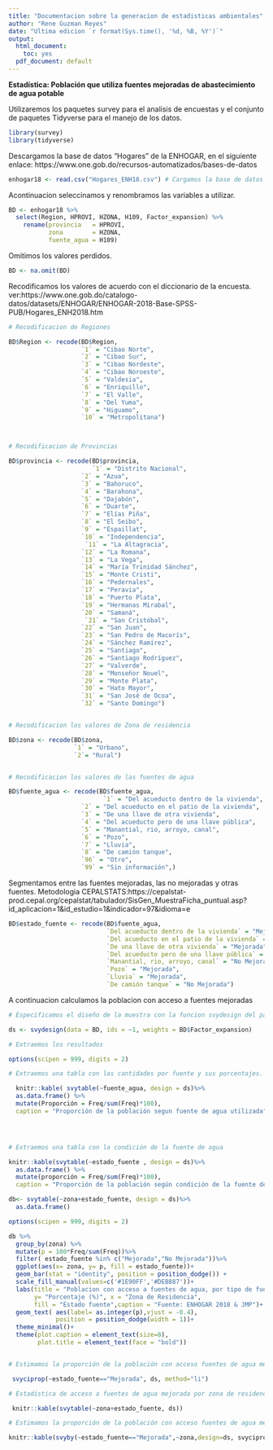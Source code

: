 ```yaml
---
title: "Documentacion sobre la generacion de estadisticas ambientales"
author: "Rene Guzman Reyes"
date: "Ultima edicion `r format(Sys.time(), '%d, %B, %Y')`"
output:
  html_document: 
    toc: yes
  pdf_document: default
---
```




**Estadística: Población que utiliza fuentes mejoradas de abastecimiento de agua potable**


Utilizaremos los paquetes survey para el analisis de encuestas y el conjunto de paquetes
Tidyverse para el manejo de los datos. 

```r
library(survey)
library(tidyverse)

```


Descargamos la base de datos "Hogares" de la ENHOGAR, en el siguiente enlace:
https://www.one.gob.do/recursos-automatizados/bases-de-datos

```r
enhogar18 <- read.csv("Hogares_ENH18.csv") # Cargamos la base de datos

```


Acontinuacion seleccinamos y renombramos las variables a utilizar.

```r
BD <- enhogar18 %>%
  select(Region, HPROVI, HZONA, H109, Factor_expansion) %>% 
    rename(provincia   = HPROVI,
           zona        = HZONA,
           fuente_agua = H109)
```


Omitimos los valores perdidos.

```r
BD <- na.omit(BD)
```



Recodificamos los valores de acuerdo con el diccionario de la encuesta. 
ver:https://www.one.gob.do/catalogo-datos/datasets/ENHOGAR/ENHOGAR-2018-Base-SPSS-PUB/Hogares_ENH2018.htm

```r

# Recodificacion de Regiones

BD$Region <- recode(BD$Region,             
                    `1` = "Cibao Norte",
                    `2` = "Cibao Sur",
                    `3` = "Cibao Nordeste",
                    `4` = "Cibao Noroeste",
                    `5` = "Valdesia",
                    `6` = "Enriquillo",
                    `7` = "El Valle",
                    `8` = "Del Yuma",
                    `9` = "Higuamo",
                    `10` = "Metropolitana")



# Recodificacion de Provincias

BD$provincia <- recode(BD$provincia,       
                       `1` = "Distrito Nacional",
                    `2` = "Azua",
                    `3` = "Bahoruco",
                    `4` = "Barahona",
                    `5` = "Dajabón",
                    `6` = "Duarte",
                    `7` = "Elías Piña",
                    `8` = "El Seibo",
                    `9` = "Espaillat",
                    `10` = "Independencia",
                     `11` = "La Altagracia",
                    `12` = "La Romana",
                    `13` = "La Vega",
                    `14` = "María Trinidad Sánchez",
                    `15` = "Monte Cristi",
                    `16` = "Pedernales",
                    `17` = "Peravia",
                    `18` = "Puerto Plata",
                    `19` = "Hermanas Mirabal",
                    `20` = "Samaná",
                     `21` = "San Cristóbal",
                    `22` = "San Juan",
                    `23` = "San Pedro de Macorís",
                    `24` = "Sánchez Ramírez",
                    `25` = "Santiago",
                    `26` = "Santiago Rodríguez",
                    `27` = "Valverde",
                    `28` = "Monseñor Nouel",
                    `29` = "Monte Plata",
                    `30` = "Hato Mayor",
                    `31` = "San José de Ocoa",
                    `32` = "Santo Domingo")


# Recodificacion los valores de Zona de residencia

BD$zona <- recode(BD$zona,               
                  `1` = "Urbano", 
                  `2`= "Rural") 


# Recodificacion los valores de las fuentes de agua

BD$fuente_agua <- recode(BD$fuente_agua,
                          `1` = "Del acueducto dentro de la vivienda",
                    `2` = "Del acueducto en el patio de la vivienda",
                    `3` = "De una llave de otra vivienda",
                    `4` = "Del acueducto pero de una llave pública",
                    `5` = "Manantial, rio, arroyo, canal",
                    `6` = "Pozo",
                    `7` = "Lluvia",
                    `8` = "De camión tanque",
                    `96` = "Otro",
                    `99` = "Sin información",)

```



Segmentamos entre las fuentes mejoradas, las no mejoradas y otras fuentes.
Metodologia CEPALSTATS:https://cepalstat-prod.cepal.org/cepalstat/tabulador/SisGen_MuestraFicha_puntual.asp?id_aplicacion=1&id_estudio=1&indicador=97&idioma=e

```r
BD$estado_fuente <- recode(BD$fuente_agua,
                           `Del acueducto dentro de la vivienda` = "Mejorada",
                           `Del acueducto en el patio de la vivienda` = "Mejorada",
                           `De una llave de otra vivienda` = "Mejorada",
                           `Del acueducto pero de una llave pública` = "Mejorada",
                           `Manantial, rio, arroyo, canal` = "No Mejorada",
                           `Pozo` = "Mejorada",
                           `Lluvia` = "Mejorada",
                           `De camión tanque` = "No Mejorada")

```

A continuacion calculamos la poblacion con acceso a fuentes mejoradas


```r
# Especificamos el diseño de la muestra con la funcion svydesign del paquete survey 

ds <- svydesign(data = BD, ids = ~1, weights = BD$Factor_expansion)

# Extraemos los resultados

options(scipen = 999, digits = 2)

# Extraemos una tabla con las cantidades por fuente y sus porcentajes.

  knitr::kable( svytable(~fuente_agua, design = ds)%>% 
  as.data.frame() %>%
  mutate(Proporción = Freq/sum(Freq)*100),
  caption = "Proporción de la población segun fuente de agua utilizada")




# Extraemos una tabla con la condición de la fuente de agua 

knitr::kable(svytable(~estado_fuente , design = ds)%>% 
  as.data.frame() %>%
  mutate(proporción = Freq/sum(Freq)*100), 
  caption = "Proporción de la población según condición de la fuente de agua utilizada")

db<- svytable(~zona+estado_fuente, design = ds)%>% 
  as.data.frame() 


```
\pagebreak

```r

options(scipen = 999, digits = 2)

db %>%
  group_by(zona) %>%
  mutate(p = 100*Freq/sum(Freq))%>%
  filter( estado_fuente %in% c("Mejorada","No Mejorada"))%>%
  ggplot(aes(x= zona, y= p, fill = estado_fuente))+
  geom_bar(stat = "identity", position = position_dodge()) +
  scale_fill_manual(values=c('#1E90FF','#DEB887'))+
  labs(title = "Poblacion con acceso a fuentes de agua, por tipo de fuente y zona",
       y= "Porcentaje (%)", x = "Zona de Residencia",
       fill = "Estado fuente",caption = "Fuente: ENHOGAR 2018 & JMP")+
  geom_text( aes(label= as.integer(p),vjust = -0.4), 
             position = position_dodge(width = 1))+
  theme_minimal()+
  theme(plot.caption = element_text(size=8),
        plot.title = element_text(face = "bold"))


# Estimamos la proporción de la población con acceso fuentes de agua mejoradas

 svyciprop(~estado_fuente=="Mejorada", ds, method="li")

# Estadistica de acceso a fuentes de agua mejorada por zona de residencia

 knitr::kable(svytable(~zona+estado_fuente, ds))

# Estimamos la proporción de la población con acceso fuentes de agua mejoradas por zona

knitr::kable(svyby(~estado_fuente=="Mejorada",~zona,design=ds, svyciprop,method="li"))
```

